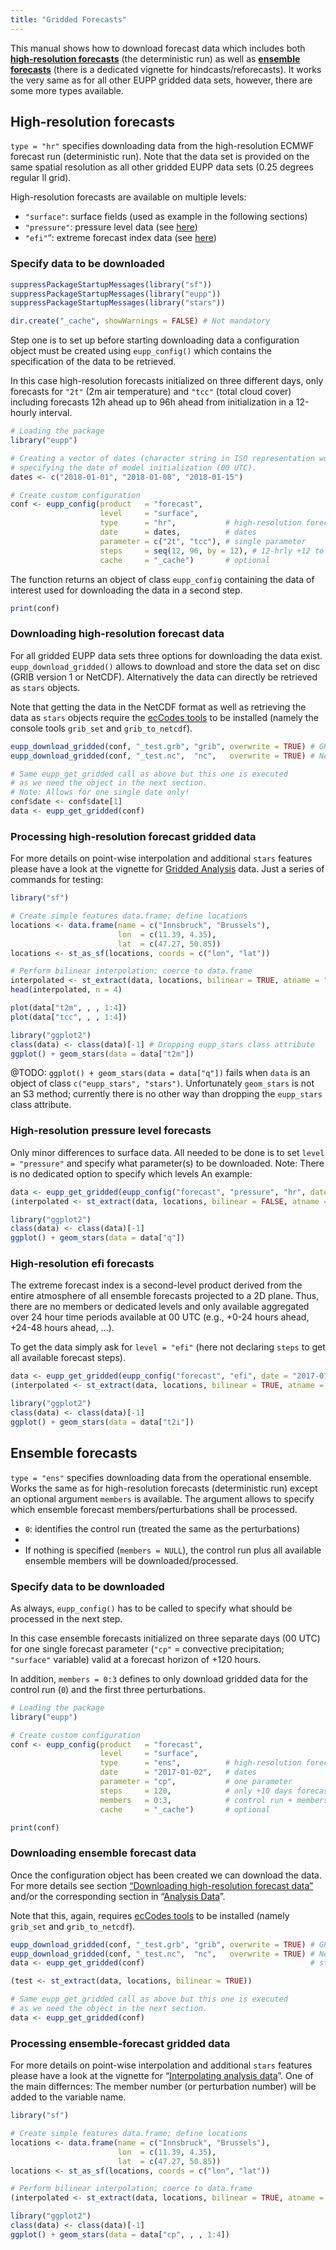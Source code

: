 ```yaml
---
title: "Gridded Forecasts"
---
```


This manual shows how to download forecast data which includes both
[**high-resolution forecasts**](#hr) (the deterministic run) as well as
[**ensemble forecasts**](#ens) (there is a dedicated vignette for hindcasts/reforecasts).
It works the very same as for all other EUPP gridded
data sets, however, there are some more types available.

## High-resolution forecasts {#hr}

`type = "hr"` specifies downloading data from the high-resolution ECMWF
forecast run (deterministic run). Note that the data set is provided on the
same spatial resolution as all other gridded EUPP data sets ($0.25$ degrees
regular ll grid).

High-resolution forecasts are available on multiple levels:

* `"surface"`: surface fields (used as example in the following sections)
* `"pressure"`: pressure level data (see [here](#hr-pressure))
* `"efi"`": extreme forecast index data (see [here](#hr-efi))

### Specify data to be downloaded {#hr-download}

```r
suppressPackageStartupMessages(library("sf"))
suppressPackageStartupMessages(library("eupp"))
suppressPackageStartupMessages(library("stars"))
```

```r
dir.create("_cache", showWarnings = FALSE) # Not mandatory
```

Step one is to set up before starting downloading data a configuration object
must be created using `eupp_config()` which contains the specification of the
data to be retrieved.

In this case high-resolution forecasts initialized on three different days,
only forecasts for `"2t"` (2m air temperature) and `"tcc"` (total cloud cover)
including forecasts 12h ahead up to 96h ahead from initialization in a
12-hourly interval.

```r
# Loading the package
library("eupp")

# Creating a vector of dates (character string in ISO representation works fine)
# specifying the date of model initialization (00 UTC).
dates <- c("2018-01-01", "2018-01-08", "2018-01-15")

# Create custom configuration
conf <- eupp_config(product   = "forecast",
                    level     = "surface",
                    type      = "hr",           # high-resolution forecast run
                    date      = dates,          # dates
                    parameter = c("2t", "tcc"), # single parameter
                    steps     = seq(12, 96, by = 12), # 12-hrly +12 to +96
                    cache     = "_cache")       # optional
```

The function returns an object of class `eupp_config` containing the
data of interest used for downloading the data in a second step.


```r
print(conf)
```

### Downloading high-resolution forecast data

For all gridded EUPP data sets three options for downloading the data
exist. `eupp_download_gridded()` allows to download and store
the data set on disc (GRIB version 1 or NetCDF).
Alternatively the data can directly be retrieved as `stars` objects.

Note that getting the data in the NetCDF format as well as retrieving
the data as `stars` objects require the [ecCodes tools](htltps://confluence.ecmwf.int/display/ECC)
to be installed (namely the console tools `grib_set` and `grib_to_netcdf`).

```r
eupp_download_gridded(conf, "_test.grb", "grib", overwrite = TRUE) # GRIB
eupp_download_gridded(conf, "_test.nc",  "nc",   overwrite = TRUE) # NetCDF
```

```r
# Same eupp_get_gridded call as above but this one is executed
# as we need the object in the next section.
# Note: Allows for one single date only!
conf$date <- conf$date[1]
data <- eupp_get_gridded(conf)
```


### Processing high-resolution forecast gridded data {#hr-processing}

For more details on point-wise interpolation and additional `stars` features please
have a look at the vignette for [Gridded Analysis](gridded_analysis.html) data.
Just a series of commands for testing:

```r
library("sf")

# Create simple features data.frame; define locations
locations <- data.frame(name = c("Innsbruck", "Brussels"),
                        lon  = c(11.39, 4.35),
                        lat  = c(47.27, 50.85))
locations <- st_as_sf(locations, coords = c("lon", "lat"))

# Perform bilinear interpolation; coerce to data.frame
interpolated <- st_extract(data, locations, bilinear = TRUE, atname = "name")
head(interpolated, n = 4)

plot(data["t2m", , , 1:4])
plot(data["tcc", , , 1:4])
```

```r
library("ggplot2")
class(data) <- class(data)[-1] # Dropping eupp_stars class attribute
ggplot() + geom_stars(data = data["t2m"])
```

@TODO: `ggplot() + geom_stars(data = data["q"])` fails when `data` is an object
of class `c("eupp_stars", "stars")`. Unfortunately `geom_stars` is not an S3 method;
currently there is no other way than dropping the `eupp_stars` class attribute.


### High-resolution pressure level forecasts {#hr-pressure}

Only minor differences to surface data. All needed to be done is to 
set `level = "pressure"` and specify what parameter(s) to be downloaded.
Note: There is no dedicated option to specify which levels An example:

```r
data <- eupp_get_gridded(eupp_config("forecast", "pressure", "hr", date = "2017-01-01", steps = 12))
(interpolated <- st_extract(data, locations, bilinear = FALSE, atname = "name"))

library("ggplot2")
class(data) <- class(data)[-1]
ggplot() + geom_stars(data = data["q"])
```


### High-resolution efi forecasts {#hr-efi}

The extreme forecast index is a second-level product derived from the entire
atmosphere of all ensemble forecasts projected to a 2D plane. Thus, there are
no members or dedicated levels and only available aggregated over 24 hour time
periods available at 00 UTC (e.g., +0-24 hours ahead, +24-48 hours ahead, ...).

To get the data simply ask for `level = "efi"` (here not declaring `steps` to get all available forecast steps).

```r
data <- eupp_get_gridded(eupp_config("forecast", "efi", date = "2017-01-01"))
(interpolated <- st_extract(data, locations, bilinear = TRUE, atname = "name"))

library("ggplot2")
class(data) <- class(data)[-1]
ggplot() + geom_stars(data = data["t2i"])
```





## Ensemble forecasts {#ens}

`type = "ens"` specifies downloading data from the operational ensemble.
Works the same as for high-resolution forecasts (deterministic run) except
an optional argument `members` is available. The argument allows to specify
which ensemble forecast members/perturbations shall be processed.

* `0`: identifies the control run (treated the same as the perturbations)
* [`1`, ..., `50`]: individual perturbations
* If nothing is specified (`members = NULL`), the control run plus all
  available ensemble members will be downloaded/processed.

### Specify data to be downloaded

As always, `eupp_config()` has to be called to specify what should be processed
in the next step.

In this case ensemble forecasts initialized on three separate days (00 UTC)
for one single forecast parameter (`"cp"` = convective precipitation; `"surface"`
variable) valid at a forecast horizon of +120 hours.

In addition, `members = 0:3` defines to only download gridded data for the
control run (`0`) and the first three perturbations.

```r
# Loading the package
library("eupp")

# Create custom configuration
conf <- eupp_config(product   = "forecast",
                    level     = "surface",
                    type      = "ens",          # high-resolution forecast run
                    date      = "2017-01-02",   # dates
                    parameter = "cp",           # one parameter
                    steps     = 120,            # only +10 days forecast
                    members   = 0:3,            # control run + members 1, 2, 3
                    cache     = "_cache")       # optional

print(conf)
```


### Downloading ensemble forecast data {#ens-download}

Once the configuration object has been created we can download the data.
For more details see section ["Downloading high-resolution forecast data"](#hr-download)
and/or the corresponding section in "[Analysis Data](gridded_analysis.html#download)".

Note that this, again, requires [ecCodes tools](htltps://confluence.ecmwf.int/display/ECC)
to be installed (namely `grib_set` and `grib_to_netcdf`).

```r
eupp_download_gridded(conf, "_test.grb", "grib", overwrite = TRUE) # GRIB
eupp_download_gridded(conf, "_test.nc",  "nc",   overwrite = TRUE) # NetCDF
data <- eupp_get_gridded(conf)                                     # stars

(test <- st_extract(data, locations, bilinear = TRUE))
```

```r
# Same eupp_get_gridded call as above but this one is executed
# as we need the object in the next section.
data <- eupp_get_gridded(conf)
```

### Processing ensemble-forecast gridded data {#ens-processing}

For more details on point-wise interpolation and additional `stars` features please
have a look at the vignette for "[Interpolating analysis data](gridded_analysis.html#interpolate)".
One of the main differnces: The member number (or perturbation number) will be added
to the variable name.

```r
library("sf")

# Create simple features data.frame; define locations
locations <- data.frame(name = c("Innsbruck", "Brussels"),
                        lon  = c(11.39, 4.35),
                        lat  = c(47.27, 50.85))
locations <- st_as_sf(locations, coords = c("lon", "lat"))

# Perform bilinear interpolation; coerce to data.frame
(interpolated <- st_extract(data, locations, bilinear = TRUE, atname = "name"))

library("ggplot2")
class(data) <- class(data)[-1]
ggplot() + geom_stars(data = data["cp", , , 1:4])
```



